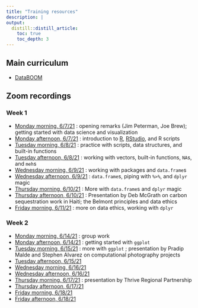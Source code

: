 ```yaml
---
title: "Training resources"
description: |
output:
  distill::distill_article:
    toc: true
    toc_depth: 3
---
```


## Main curriculum

- [DataBOOM](http://www.datascience.pizza/)

## Zoom recordings

### Week 1

  - [Monday morning, 6/7/21](https://sewanee-edu.zoom.us/rec/share/4duWw4RS4XQgEPojdWV4ZBYf4yj5I6itEjoBQUJPiETL5_F9Ycy45bIYqm0TZFIh.JvWdOs-coArve9xc) : opening remarks (Jim Peterman, Joe Brew); getting started with data science and visualization
  - [Monday afternoon, 6/7/21](https://sewanee-edu.zoom.us/rec/share/fCr9YKlRcTLZXFahgOBmeXcf4ITQ01E0WnPdawzd2dF-i9lp8CF0DQDZE2N2QOIg.fi8mmVJSKT4PREM1) : introduction to [R](https://cran.r-project.org/), [RStudio](https://www.rstudio.com/), and R scripts
  - [Tuesday morning, 6/8/21](https://sewanee-edu.zoom.us/rec/share/E-nWurvcCcTm5AMXgWpMFIsl4LKeQl7rSmA19-6b5URpOEIvKT2mXtbR2VnWb051.J21rNa681l67X9V8) : practice with scripts, data structures, and built-in functions
  - [Tuesday afternoon, 6/8/21](https://sewanee-edu.zoom.us/rec/share/9yOB5Bci1kGo2yoHi4-5YjHRVosIuR53TjQYClaW_Y6ASHelttQuYZqqqiKLv1C3.768w5x1ZUJgs0MJd) : working with vectors, built-in functions, `NA`s, and `meh`s
  - [Wednesday morning, 6/9/21](https://sewanee-edu.zoom.us/rec/share/xLhGumXryEqDQQReK2Ad7yv-nuze9tZrPY1Ah3ToGuEy3S3FGCmHKvak9cicpi3V.YtmpxY6DIh1Tbjc6?startTime=1623247053000) : working with packages and `data.frame`s
  - [Wednesday afternoon, 6/9/21](https://sewanee-edu.zoom.us/rec/share/s1-pJlZd2buMbu7ztOEh_auzlIxJMQelyZW76X8O-KPXBgQFkHPuxKPsMGI-Zk5K.NRZRS574htqOzFz9?startTime=1623267257000) : `data.frame`s, piping with `%>%`, and `dplyr` magic
  - [Thursday morning, 6/10/21](https://sewanee-edu.zoom.us/rec/share/dvCRD6FWirGw8-qh6HSgWG07Kb1bUdFpWaBuDeNjBwnw4Il_q3WNxnrW57zN_pil.NzCivuI_21wrvnnM) : More with `data.frame`s and `dplyr` magic
  - [Thursday afternoon, 6/10/21](https://sewanee-edu.zoom.us/rec/share/hzSTtWZeK1FCMe9la0uDBOXzpVnnV5gqkeWF5bXFR31dOqP4gZIfMCx0I13SEToG.-KwqTQHQ--pETKAX) : Presentation by Deb McGrath on carbon sequestration work in Haiti; the Belmont principles and data ethics
  - [Friday morning, 6/11/21](https://sewanee-edu.zoom.us/rec/share/WfExudcKWW0__daU04RwYdR725rhwU4HTkyVZoi26_AkwuGqxt19OD27ND_kx1AX.KenziwbqM7yKpf8Q) : more on data ethics, working with `dplyr`
  
### Week 2

  - [Monday morning, 6/14/21](https://sewanee-edu.zoom.us/rec/share/NTqs8kLxJ5sRNjejGnlPIPrYNmSP6s2sqGVqoCZiC_EuSO0ZkYE8JfKe-Ni5FyT_.GLznNa6wsZxWCdQE) : group work
  - [Monday afternoon, 6/14/21](https://sewanee-edu.zoom.us/rec/share/UyCSrx-U9WRownUYtFZ1FjqdWyiyS7b_YMZBwGRLlawcHmdHJh6X3XK_1lHBIBCR.LeGMidbsWkaXI_u_) : getting started with `ggplot`
  - [Tuesday morning, 6/15/21](https://sewanee-edu.zoom.us/rec/share/eO76cDTtYFDUTwb_Q9s70Fv56-afHNK19yM0UthQ8MbOcrRiqOKeC_M6U-8K7Cw.HTDoNfLadHxb9ZSu) : more with `ggplot` ; presentation by Pradip Malde and Stephen Alvarez on computational photography projects
  - [Tuesday afternoon, 6/15/21](https://sewanee-edu.zoom.us/rec/share/mDT87gB_I_lfvZsA9igxe7vGBTj4XFMHOgKCDyK36pXdlsNI6aYXwjZetSVBBImd.K1zIrbIVTaYxUkMK)
  - [Wednesday morning, 6/16/21](https://sewanee-edu.zoom.us/rec/share/cyXYf1ZVFH6XNu3sj4ZNOuu5INAuRTK5KQk1OiDeYdWs7yywLZG12i1P1It8u42s.bi6Jt0MToQBvCMRy)
  - [Wednesday afternoon, 6/16/21](https://sewanee-edu.zoom.us/rec/share/ObLatpxz_CZageSv9tO5v1eEwczBxySV5MG3sJ9Fj7z7Ynur2L6rIywKTltS5Y5j.4DTz3a4rTERosTcJ)
  - [Thursday morning, 6/17/21](https://sewanee-edu.zoom.us/rec/share/In141ssrJVgruKtqrhfZPPbxsO5n9aBLh5ANUXF_VuE6MEsI88jrC_u3SSkLqIbh.LnWVonNIXd-js8xZ) : presentation by Thrive Regional Partnership
  - [Thursday afternoon, 6/17/21](https://sewanee-edu.zoom.us/rec/share/oyiZzTG0Cjr9zCa7ykk7VsKrZHFRE24BrwpMl-xI4J2nkybwKaUobTnEa73Kf4U.myRMDz5JJTLKTQhV)
  - [Friday morning, 6/18/21](https://sewanee-edu.zoom.us/rec/share/6WDO9xjm3bZ-ugIzSSqt9QNuntuywvR-drU56zTuL9znOIJlbyN2O1PYfdy3oet9.axwasMcQgaMQnGuk) 
  - [Friday afternoon, 6/18/21]()
